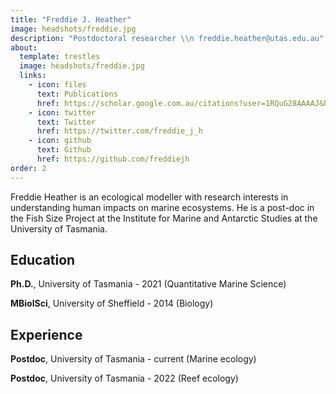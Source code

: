 ```yaml
---
title: "Freddie J. Heather"
image: headshots/freddie.jpg
description: "Postdoctoral researcher \\n freddie.heather@utas.edu.au"
about:
  template: trestles
  image: headshots/freddie.jpg
  links:
    - icon: files
      text: Publications
      href: https://scholar.google.com.au/citations?user=1RQuG28AAAAJ&hl=en
    - icon: twitter
      text: Twitter
      href: https://twitter.com/freddie_j_h
    - icon: github
      text: Github
      href: https://github.com/freddiejh
order: 2
---
```


Freddie Heather is an ecological modeller with research interests in understanding human impacts on marine ecosystems. He is a post-doc in the Fish Size Project at the Institute for Marine and Antarctic Studies at the University of Tasmania.

## Education

**Ph.D.**, University of Tasmania - 2021 (Quantitative Marine Science)

**MBiolSci**, University of Sheffield - 2014 (Biology)

## Experience

**Postdoc**, University of Tasmania - current (Marine ecology)

**Postdoc**, University of Tasmania - 2022 (Reef ecology)
